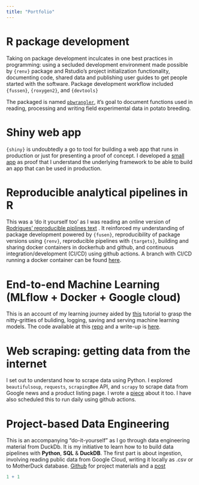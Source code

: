 ```yaml
---
title: "Portfolio"
---
```


# R package development

Taking on package development inculcates in one best practices in programming: using a secluded development environment made possible by `{renv}` package and Rstudio's project initialization functionality, documenting code, shared data and publishing user guides to get people started with the software. Package development workflow included `{fussen}`, `{roxygen2}`, and `{devtools}`

The packaged is named [`pbwrangler`](https://bokola.github.io/pbwrangler/), it's goal to document functions used in reading, processing and writing field experimental data in potato breeding.

# Shiny web app

`{shiny}` is undoubtedly a go to tool for building a web app that runs in production or just for presenting a proof of concept. I developed a [small app](https://bokola.shinyapps.io/shinyApp-data-quality/) as proof that I understand the underlying framework to be able to build an app that can be used in production.

# Reproducible analytical pipelines in R

This was a 'do it yourself too' as I was reading an online version of [Rodrigues' reproducible piplines text](https://raps-with-r.dev/) . It reinforced my understanding of package development powered by `{fusen}`, reproducibility of package versions using `{renv}`, reproducible pipelines with `{targets}`, building and sharing docker containers in dockerhub and github, and continuous integration/development (CI/CD) using github actions. A branch with CI/CD running a docker container can be found [here](https://github.com/Bokola/Reproducible-analytical-pipelines-R/tree/rap-docker-ga).

# End-to-end Machine Learning (MLflow + Docker + Google cloud)

This is an account of my learning journey aided by [this](https://mlflow.org/docs/latest/ml/getting-started/hyperparameter-tuning/) tutorial to grasp the nitty-gritties of buliding, logging, saving and serving machine learning models. The code available at this [repo](https://github.com/Bokola/DeepLearn/tree/main/MLflow) and a write-up is [here](http://bokola.github.io/posts/2025-08-08-End-to-end-ML-with-MLflow/).

# Web scraping: getting data from the internet

I set out to understand how to scrape data using Python. I explored `beautifulsoup`, `requests`, `scrapingBee` API, and `scrapy` to scrape data from Google news and a product listing page. I wrote a [piece](http://bokola.github.io/posts/2025-08-03-Web-scraping-python/) about it too. I have also scheduled this to run daily using github actions.

# Project-based Data Engineering

This is an accompanying "do-it-yourself" as I go through data engineering material from DuckDb. It is my initiative to learn how to to build data pipelines with **Python**, **SQL** & **DuckDB**. The first part is about ingestion, involving reading public data from Google Cloud, writing it locally as .csv or to MotherDuck database. [Github](https://github.com/Bokola/duckdb_flow) for project materials and a [post](https://bokola.github.io/posts/2025-08-08-data-engineering/)

```r
1 + 1
```
